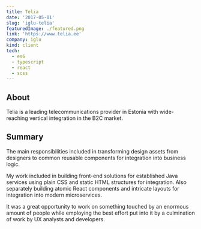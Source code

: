 ```yaml
---
title: Telia
date: '2017-05-01'
slug: 'iglu-telia'
featuredImage: ./featured.png
link: 'https://www.telia.ee'
company: iglu
kind: client
tech:
  - es6
  - typescript
  - react
  - scss
---
```


## About

Telia is a leading telecommunications provider in Estonia with wide-reaching vertical integration in the B2C market.

## Summary

The main responsibilities included in transforming design assets from designers to common reusable components for integration into business logic.

My work included in building front-end solutions for established Java services using plain CSS and static HTML structures for integration. Also separately building atomic React components and intricate layouts for integration into modern microservices.

It was a great opportunity to work on something touched by an enormous amount of people while employing the best effort put into it by a culmination of work by UX analysts and developers.
